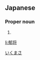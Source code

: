 ==Japanese==
{{ja-kanjitab|郁|将}}

===Proper noun===
{{ja-pos|proper|いくまさ}}

# {{given name|male|lang=ja}}

[[Category:Japanese male given names|いくまさ]]

[[li:郁将]]